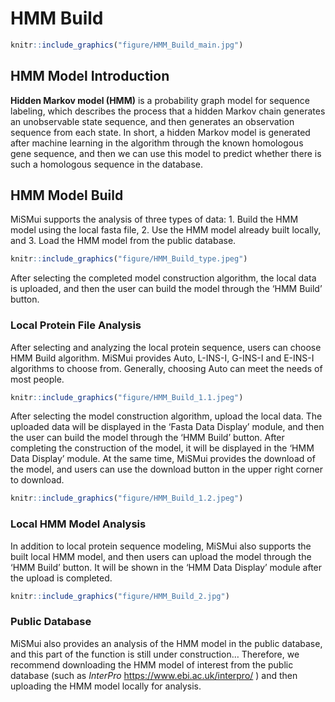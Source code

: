 # HMM Build

```r
knitr::include_graphics("figure/HMM_Build_main.jpg")
```

## HMM Model Introduction
**Hidden Markov model (HMM)** is a probability graph model for sequence labeling, which describes the process that a hidden Markov chain generates an unobservable state sequence, and then generates an observation sequence from each state. In short, a hidden Markov model is generated after machine learning in the algorithm through the known homologous gene sequence, and then we can use this model to predict whether there is such a homologous sequence in the database.

## HMM Model Build
MiSMui supports the analysis of three types of data: 1. Build the HMM model using the local fasta file, 2. Use the HMM model already built locally, and 3. Load the HMM model from the public database.

```r
knitr::include_graphics("figure/HMM_Build_type.jpeg")
```

After selecting the completed model construction algorithm, the local data is uploaded, and then the user can build the model through the 'HMM Build' button.

### Local Protein File Analysis

After selecting and analyzing the local protein sequence, users can choose HMM Build algorithm. MiSMui provides Auto, L-INS-I, G-INS-I and E-INS-I algorithms to choose from. Generally, choosing Auto can meet the needs of most people.

```r
knitr::include_graphics("figure/HMM_Build_1.1.jpeg")
```

After selecting the model construction algorithm, upload the local data. The uploaded data will be displayed in the 'Fasta Data Display' module, and then the user can build the model through the 'HMM Build' button. After completing the construction of the model, it will be displayed in the 'HMM Data Display' module. At the same time, MiSMui provides the download of the model, and users can use the download button in the upper right corner to download.

```r
knitr::include_graphics("figure/HMM_Build_1.2.jpeg")
```

### Local HMM Model Analysis

In addition to local protein sequence modeling, MiSMui also supports the built local HMM model, and then users can upload the model through the 'HMM Build' button. It will be shown in the 'HMM Data Display' module after the upload is completed.

```r
knitr::include_graphics("figure/HMM_Build_2.jpg")
```

### Public Database

MiSMui also provides an analysis of the HMM model in the public database, and this part of the function is still under construction...
Therefore, we recommend downloading the HMM model of interest from the public database (such as *InterPro* <https://www.ebi.ac.uk/interpro/> )  and then uploading the HMM model locally for analysis.
